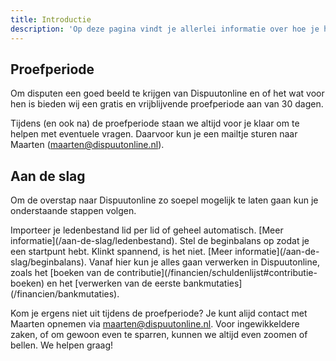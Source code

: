 ```yaml
---
title: Introductie
description: 'Op deze pagina vindt je allerlei informatie over hoe je het beste van start kunt gaan met Dispuutonline.'
---
```


## Proefperiode

Om disputen een goed beeld te krijgen van Dispuutonline en of het wat voor hen is bieden wij een gratis en vrijblijvende proefperiode aan van 30 dagen.

Tijdens (en ook na) de proefperiode staan we altijd voor je klaar om te helpen met eventuele vragen. Daarvoor kun je een mailtje sturen naar Maarten ([maarten@dispuutonline.nl](mailto:maarten@dispuutonline.nl)).

## Aan de slag

Om de overstap naar Dispuutonline zo soepel mogelijk te laten gaan kun je onderstaande stappen volgen.

<Steps>
  <Step title="Ledenbestand importeren">
    Importeer je ledenbestand lid per lid of geheel automatisch. [Meer informatie](/aan-de-slag/ledenbestand).
  </Step>
  <Step title="Beginbalans opstellen">
    Stel de beginbalans op zodat je een startpunt hebt. Klinkt spannend, is het niet. [Meer informatie](/aan-de-slag/beginbalans).
  </Step>
  <Step title="Klaar! Business as usual.">
      Vanaf hier kun je alles gaan verwerken in Dispuutonline, zoals het [boeken van de contributie](/financien/schuldenlijst#contributie-boeken) en het [verwerken van de eerste bankmutaties](/financien/bankmutaties).
    </Step>
</Steps>

<Note>Kom je ergens niet uit tijdens de proefperiode? Je kunt alijd contact met Maarten opnemen via maarten@dispuutonline.nl. Voor ingewikkeldere zaken, of om gewoon even te sparren, kunnen we altijd even zoomen of bellen. We helpen graag!</Note>
